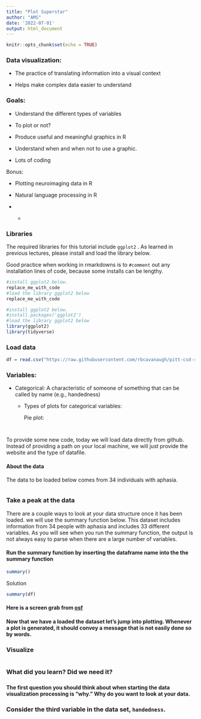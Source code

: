 ```yaml
---
title: "Plot Superstar"
author: "AMS"
date: '2022-07-01'
output: html_document
---
```


```r
knitr::opts_chunk$set(echo = TRUE)
```

### Data visualization:

-   The practice of translating information into a visual context

-   Helps make complex data easier to understand

### Goals:

-   Understand the different types of variables

-   To plot or not?

-   Produce useful and meaningful graphics in R

-   Understand when and when not to use a graphic.

-   Lots of coding

Bonus:

-   Plotting neuroimaging data in R

-   Natural language processing in R

-   

    -   

        ```{}
        ```

### Libraries

The required libraries for this tutorial include `ggplot2` . As learned in previous lectures, please install and load the library below.

Good practice when working in rmarkdowns is to `#comment` out any installation lines of code, because some installs can be lengthy.

```r
#install ggplot2 below.
replace_me_with_code
#load the library ggplot2 below
replace_me_with_code
```

```r
#install ggplot2 below.
#install.packages('ggplot2')
#load the library ggplot2 below
library(ggplot2)
library(tidyverse)
```

### Load data

```r
df = read.csv("https://raw.githubusercontent.com/rbcavanaugh/pitt-csd-r-workshop/master/DataViz/osf_meir%20and%20Bangash.csv")
```

### Variables:       

-   Categorical: A characteristic of someone of something that can be called by name (e.g., handedness)

    -   Types of plots for categorical variables:

        Pie plot:

        ```{}
        ```

```{}
```

To provide some new code, today we will load data directly from github. Instead of providing a path on your local machine, we will just provide the website and the type of datafile.

#### About the data

The data to be loaded below comes from 34 individuals with aphasia.

```{}
```

### Take a peak at the data 

There are a couple ways to look at your data structure once it has been loaded. we will use the summary function below. This dataset includes information from 34 people with aphasia and includes 33 different variables. As you will see when you run the summary function, the output is not always easy to parse when there are a large number of variables.

#### Run the summary function by inserting the dataframe name into the the summary function

```r
summary()
```

Solution

```r
summary(df)
```

#### Here is a screen grab from [osf](https://osf.io/3eg4x/wiki/home/)

#### Now that we have a loaded the dataset let's jump into plotting. Whenever a plot is generated, it should convey a message that is not easily done so by words. 

### Visualize 

```{}
```

### What did you learn? Did we need it?

### 

#### The first question you should think about when starting the data visualization processing is "why." Why do you want to look at your data. 

### Consider the third variable in the data set, `handedness`. 
